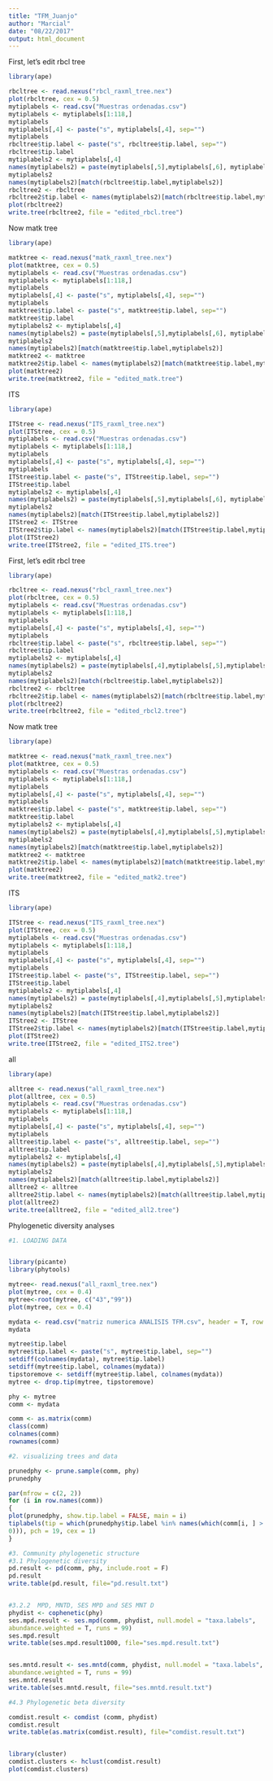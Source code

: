 ```yaml
---
title: "TFM_Juanjo"
author: "Marcial"
date: "08/22/2017"
output: html_document
---
```


First, let's edit rbcl tree

```r
library(ape)

rbcltree <- read.nexus("rbcl_raxml_tree.nex") 
plot(rbcltree, cex = 0.5)
mytiplabels <- read.csv("Muestras ordenadas.csv")
mytiplabels <- mytiplabels[1:118,]
mytiplabels
mytiplabels[,4] <- paste("s", mytiplabels[,4], sep="")
mytiplabels
rbcltree$tip.label <- paste("s", rbcltree$tip.label, sep="")
rbcltree$tip.label
mytiplabels2 <- mytiplabels[,4]
names(mytiplabels2) = paste(mytiplabels[,5],mytiplabels[,6], mytiplabels[,7], sep="_")
mytiplabels2
names(mytiplabels2)[match(rbcltree$tip.label,mytiplabels2)]
rbcltree2 <- rbcltree
rbcltree2$tip.label <- names(mytiplabels2)[match(rbcltree$tip.label,mytiplabels2)]
plot(rbcltree2)
write.tree(rbcltree2, file = "edited_rbcl.tree")


```

Now matk tree

```r


library(ape)

matktree <- read.nexus("matk_raxml_tree.nex") 
plot(matktree, cex = 0.5)
mytiplabels <- read.csv("Muestras ordenadas.csv")
mytiplabels <- mytiplabels[1:118,]
mytiplabels
mytiplabels[,4] <- paste("s", mytiplabels[,4], sep="")
mytiplabels
matktree$tip.label <- paste("s", matktree$tip.label, sep="")
matktree$tip.label
mytiplabels2 <- mytiplabels[,4]
names(mytiplabels2) = paste(mytiplabels[,5],mytiplabels[,6], mytiplabels[,7], sep="_")
mytiplabels2
names(mytiplabels2)[match(matktree$tip.label,mytiplabels2)]
matktree2 <- matktree
matktree2$tip.label <- names(mytiplabels2)[match(matktree$tip.label,mytiplabels2)]
plot(matktree2)
write.tree(matktree2, file = "edited_matk.tree")
```

ITS
```r

library(ape)

ITStree <- read.nexus("ITS_raxml_tree.nex") 
plot(ITStree, cex = 0.5)
mytiplabels <- read.csv("Muestras ordenadas.csv")
mytiplabels <- mytiplabels[1:118,]
mytiplabels
mytiplabels[,4] <- paste("s", mytiplabels[,4], sep="")
mytiplabels
ITStree$tip.label <- paste("s", ITStree$tip.label, sep="")
ITStree$tip.label
mytiplabels2 <- mytiplabels[,4]
names(mytiplabels2) = paste(mytiplabels[,5],mytiplabels[,6], mytiplabels[,7], sep="_")
mytiplabels2
names(mytiplabels2)[match(ITStree$tip.label,mytiplabels2)]
ITStree2 <- ITStree
ITStree2$tip.label <- names(mytiplabels2)[match(ITStree$tip.label,mytiplabels2)]
plot(ITStree2)
write.tree(ITStree2, file = "edited_ITS.tree")
```





First, let's edit rbcl tree

```r
library(ape)

rbcltree <- read.nexus("rbcl_raxml_tree.nex") 
plot(rbcltree, cex = 0.5)
mytiplabels <- read.csv("Muestras ordenadas.csv")
mytiplabels <- mytiplabels[1:118,]
mytiplabels
mytiplabels[,4] <- paste("s", mytiplabels[,4], sep="")
mytiplabels
rbcltree$tip.label <- paste("s", rbcltree$tip.label, sep="")
rbcltree$tip.label
mytiplabels2 <- mytiplabels[,4]
names(mytiplabels2) = paste(mytiplabels[,4],mytiplabels[,5],mytiplabels[,6], mytiplabels[,7], sep="_")
mytiplabels2
names(mytiplabels2)[match(rbcltree$tip.label,mytiplabels2)]
rbcltree2 <- rbcltree
rbcltree2$tip.label <- names(mytiplabels2)[match(rbcltree$tip.label,mytiplabels2)]
plot(rbcltree2)
write.tree(rbcltree2, file = "edited_rbcl2.tree")


```

Now matk tree

```r


library(ape)

matktree <- read.nexus("matk_raxml_tree.nex") 
plot(matktree, cex = 0.5)
mytiplabels <- read.csv("Muestras ordenadas.csv")
mytiplabels <- mytiplabels[1:118,]
mytiplabels
mytiplabels[,4] <- paste("s", mytiplabels[,4], sep="")
mytiplabels
matktree$tip.label <- paste("s", matktree$tip.label, sep="")
matktree$tip.label
mytiplabels2 <- mytiplabels[,4]
names(mytiplabels2) = paste(mytiplabels[,4],mytiplabels[,5],mytiplabels[,6], mytiplabels[,7], sep="_")
mytiplabels2
names(mytiplabels2)[match(matktree$tip.label,mytiplabels2)]
matktree2 <- matktree
matktree2$tip.label <- names(mytiplabels2)[match(matktree$tip.label,mytiplabels2)]
plot(matktree2)
write.tree(matktree2, file = "edited_matk2.tree")
```

ITS
```r

library(ape)

ITStree <- read.nexus("ITS_raxml_tree.nex") 
plot(ITStree, cex = 0.5)
mytiplabels <- read.csv("Muestras ordenadas.csv")
mytiplabels <- mytiplabels[1:118,]
mytiplabels
mytiplabels[,4] <- paste("s", mytiplabels[,4], sep="")
mytiplabels
ITStree$tip.label <- paste("s", ITStree$tip.label, sep="")
ITStree$tip.label
mytiplabels2 <- mytiplabels[,4]
names(mytiplabels2) = paste(mytiplabels[,4],mytiplabels[,5],mytiplabels[,6], mytiplabels[,7], sep="_")
mytiplabels2
names(mytiplabels2)[match(ITStree$tip.label,mytiplabels2)]
ITStree2 <- ITStree
ITStree2$tip.label <- names(mytiplabels2)[match(ITStree$tip.label,mytiplabels2)]
plot(ITStree2)
write.tree(ITStree2, file = "edited_ITS2.tree")
```


all
```r

library(ape)

alltree <- read.nexus("all_raxml_tree.nex") 
plot(alltree, cex = 0.5)
mytiplabels <- read.csv("Muestras ordenadas.csv")
mytiplabels <- mytiplabels[1:118,]
mytiplabels
mytiplabels[,4] <- paste("s", mytiplabels[,4], sep="")
mytiplabels
alltree$tip.label <- paste("s", alltree$tip.label, sep="")
alltree$tip.label
mytiplabels2 <- mytiplabels[,4]
names(mytiplabels2) = paste(mytiplabels[,4],mytiplabels[,5],mytiplabels[,6], mytiplabels[,7], sep="_")
mytiplabels2
names(mytiplabels2)[match(alltree$tip.label,mytiplabels2)]
alltree2 <- alltree
alltree2$tip.label <- names(mytiplabels2)[match(alltree$tip.label,mytiplabels2)]
plot(alltree2)
write.tree(alltree2, file = "edited_all2.tree")
```


Phylogenetic diversity analyses
```r
#1. LOADING DATA


library(picante)
library(phytools)

mytree<- read.nexus("all_raxml_tree.nex") 
plot(mytree, cex = 0.4)
mytree<-root(mytree, c("43","99"))
plot(mytree, cex = 0.4)

mydata <- read.csv("matriz numerica ANALISIS TFM.csv", header = T, row.names = 1) 
mydata

mytree$tip.label
mytree$tip.label <- paste("s", mytree$tip.label, sep="")
setdiff(colnames(mydata), mytree$tip.label)
setdiff(mytree$tip.label, colnames(mydata))
tipstoremove <- setdiff(mytree$tip.label, colnames(mydata))
mytree <- drop.tip(mytree, tipstoremove)

phy <- mytree
comm <- mydata

comm <- as.matrix(comm)
class(comm)
colnames(comm)
rownames(comm)

#2. visualizing trees and data

prunedphy <- prune.sample(comm, phy)
prunedphy

par(mfrow = c(2, 2))
for (i in row.names(comm))
{
plot(prunedphy, show.tip.label = FALSE, main = i)
tiplabels(tip = which(prunedphy$tip.label %in% names(which(comm[i, ] >
0))), pch = 19, cex = 1)
}

#3. Community phylogenetic structure
#3.1 Phylogenetic diversity
pd.result <- pd(comm, phy, include.root = F)
pd.result
write.table(pd.result, file="pd.result.txt")


#3.2.2  MPD, MNTD, SES MPD and SES MNT D
phydist <- cophenetic(phy)
ses.mpd.result <- ses.mpd(comm, phydist, null.model = "taxa.labels",
abundance.weighted = T, runs = 99)
ses.mpd.result
write.table(ses.mpd.result1000, file="ses.mpd.result.txt")


ses.mntd.result <- ses.mntd(comm, phydist, null.model = "taxa.labels",
abundance.weighted = T, runs = 99)
ses.mntd.result
write.table(ses.mntd.result, file="ses.mntd.result.txt")

#4.3 Phylogenetic beta diversity

comdist.result <- comdist (comm, phydist)
comdist.result
write.table(as.matrix(comdist.result), file="comdist.result.txt")


library(cluster)
comdist.clusters <- hclust(comdist.result)
plot(comdist.clusters)

```

